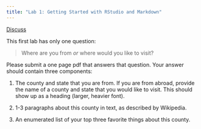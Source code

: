 ```yaml
---
title: "Lab 1: Getting Started with RStudio and Markdown"
---
```


[[Discuss]{.btn .btn-primary}](https://app.perusall.com)

This first lab has only one question:

> Where are you from *or* where would you like to visit?

Please submit a one page pdf that answers that question. Your answer should contain three components:

1. The county and state that you are from. If you are from abroad, provide the name of a county and state that you would like to visit. This should show up as a heading (larger, heavier font).

2. 1-3 paragraphs about this county in text, as described by Wikipedia.

3. An enumerated list of your top three favorite things about this county.
